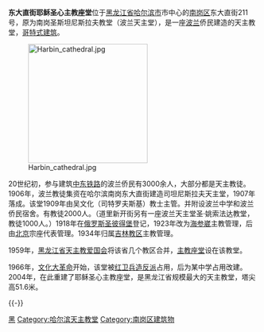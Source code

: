 '''东大直街耶稣圣心主教座堂'''位于[[黑龙江省|黑龙江省]][[哈尔滨市|哈尔滨市]]市中心的[[南岗区|南岗区]]东大直街211号，原为南岗圣斯坦尼斯拉夫教堂（波兰天主堂），是一座[[波兰|波兰]]侨民建造的天主教堂，[[哥特式建筑|哥特式建筑]]。

[[File:Harbin_cathedral.jpg|240px]]

20世纪初，参与建筑[[中东铁路|中东铁路]]的波兰侨民有3000余人，大部分都是天主教徒。1906年，波兰教徒集资在哈尔滨南岗东大直街建造司坦尼斯拉夫天主堂，1907年落成。该堂1909年由吴文化（司特罗夫斯基）教士主管。并附设波兰中学和波兰侨民宿舍。有教徒2000人。（道里新开街另有一座波兰天主堂圣·姚索法达教堂，教徒1000人。）1918年在[[俄罗斯|俄罗斯]][[圣彼得堡|圣彼得堡]]登记，1923年改为[[海参崴|海参崴]]主教管理，后由[[北京|北京]]宗座代表管理。1934年归属[[吉林教区|吉林教区]]主教管理。

1959年，[[黑龙江省天主教爱国会|黑龙江省天主教爱国会]]将该省几个教区合并，[[主教座堂|主教座堂]]设在该教堂。

1966年，[[文化大革命|文化大革命]]开始，该堂被[[红卫兵|红卫兵]][[造反派|造反派]]占用，后为某中学占用改建。2004年，在此重建了耶稣圣心主教座堂，是黑龙江省规模最大的天主教堂，塔尖高51.6米。 

{{-}}
{{哈尔滨教堂}}

[[Category:中国天主教主教座堂|黑]]
[[Category:哈尔滨天主教堂|Category:哈尔滨天主教堂]]
[[Category:南岗区建筑物|Category:南岗区建筑物]]